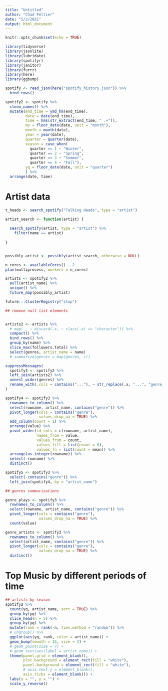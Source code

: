 ```yaml
---
title: "Untitled"
author: "Chad Peltier"
date: "5/3/2021"
output: html_document
---
```


```r
knitr::opts_chunk$set(echo = TRUE)
```


```r
library(tidyverse)
library(jsonlite)
library(lubridate)
library(spotifyr)
library(janitor)
library(furrr)
library(here)
library(ggbump)

spotify <- read_json(here("spotify_history.json")) %>%
  bind_rows()

```


```r

spotify2 <- spotify %>%
  clean_names() %>%
  mutate(end_time = ymd_hm(end_time),
         date = date(end_time),
         time = hms(str_extract(end_time, " .+")),
         my = floor_date(date, unit = "month"),
         month = month(date),
         year = year(date),
         quarter = quarter(date),
         season = case_when(
           quarter == 1 ~ "Winter",
           quarter == 2 ~ "Spring",
           quarter == 3 ~ "Summer",
           quarter == 4 ~ "Fall"),
         yq = floor_date(date, unit = "quarter")
         ) %>%
  arrange(date, time)

```

# Artist data


```r

t_heads <- search_spotify("Talking Heads", type = "artist") 

```


```r

artist_search <- function(artist) {
  
  search_spotify(artist, type = "artist") %>%
    filter(name == artist)
  
}


possibly_artist <- possibly(artist_search, otherwise = NULL)

n_cores <- availableCores() - 2
plan(multiprocess, workers = n_cores)

artists <- spotify2 %>%
  pull(artist_name) %>%
  unique() %>%
  future_map(possibly_artist)

future:::ClusterRegistry("stop")

```


```r
## remove null list elements


artists2 <- artists %>%
  # map(., ~ discard(.x, ~ class(.x) == "character")) %>%
  compact() %>%
  bind_rows() %>%
  group_by(name) %>%
  slice_max(followers.total) %>%
  select(genres, artist_name = name)
  # summarize(genres = map(genres, c))
```


```r

suppressMessages(
  spotify3 <- spotify2 %>%
  left_join(artists2) %>%
  unnest_wider(genres) %>%
  rename_with(.cols = contains("..."), ~ str_replace(.x, "...", "genre_"))
)

spotify4 <- spotify3 %>%
  rownames_to_column() %>%
  select(rowname, artist_name, contains("genre")) %>%
  pivot_longer(cols = contains("genre"),
               values_drop_na = TRUE) %>% 
  add_column(count = 1) %>% 
  arrange(value) %>% 
  pivot_wider(id_cols = c(rowname, artist_name), 
              names_from = value, 
              values_from = count, 
              values_fill = list(count = 0), 
              values_fn = list(count = mean)) %>% 
  arrange(as.integer(rowname)) %>% 
  select(-rowname) %>%
  distinct() 

spotify5 <- spotify3 %>%
  select(-contains("genre")) %>%
  left_join(spotify4, by = "artist_name")

```


```r
## genres summarizations

genre_plays <- spotify3 %>%
  rownames_to_column() %>%
  select(rowname, artist_name, contains("genre")) %>%
  pivot_longer(cols = contains("genre"),
               values_drop_na = TRUE) %>%
  count(value)

genre_artists <- spotify3 %>%
  rownames_to_column() %>%
  select(artist_name, contains("genre")) %>%
  pivot_longer(cols = contains("genre"),
               values_drop_na = TRUE) %>%
  distinct()
```


# Top Music by different periods of time

```r

## artists by season
spotify2 %>%
  count(yq, artist_name, sort = TRUE) %>%
  group_by(yq) %>% 
  slice_head(n = 5) %>%
  group_by(yq) %>% 
  mutate(rank = rank(-n, ties.method = "random")) %>% 
  # ungroup() %>%
  ggplot(aes(yq, rank, color = artist_name)) +
  geom_bump(smooth = 15, size = 2) +
  # geom_point(size = 7) +
  # geom_text(aes(label = artist_name)) + 
  theme(panel.grid = element_blank(),
        plot.background = element_rect(fill = "white"),
        panel.background = element_rect(fill = "white"),
        # axis.text.y = element_blank(),
        axis.ticks = element_blank()) +
  labs(x = "", y = "") + 
  scale_y_reverse()


```




















